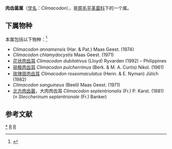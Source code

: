 {{Automatic Taxobox
| taxon = Climacodon
| authority = P. Karst., 1881
| image = Climacodon septentrionalis 134149.jpg
| image_caption = 北方肉齿菌
| type species = 北方肉齿菌<br>''Climacodon septentrionalis''
| type species authority = (Fr.) P. Karst., 1881
}}

'''肉齿菌属'''（[[学名|学名]]：''Climacodon''），是[[原毛平革菌科|原毛平革菌科]]下的一个属。

==下属物种==
本属包括以下物种：<ref>{{cite web |title=Climacodon P.Karst. |url=https://www.gbif.org/species/2541800 |website=GBIF}}</ref>
* ''Climacodon annamensis'' (Har. & Pat.) Maas Geest. (1974)
* ''Climacodon chlamydocystis'' Maas Geest. (1971)
* [[花状肉齿耳|花状肉齿耳]] ''Climacodon dubitativus'' (Lloyd) Ryvarden (1992) – Philippines
* [[丽极肉齿耳|丽极肉齿耳]] ''Climacodon pulcherrimus'' (Berk. & M. A. Curtis) Nikol. (1961)
* [[玫瑰斑肉齿耳|玫瑰斑肉齿耳]] ''Climacodon roseomaculatus'' (Henn. & E. Nyman) Jülich (1982)
* ''Climacodon sanguineus'' (Beeli) Maas Geest. (1971)
* [[北方肉齿菌|北方肉齿菌]]，大肉肉齿耳 ''Climacodon septentrionalis'' (Fr.) P. Karst. (1881)(≡ ''Steccherinum septentrionale'' (Fr.) Banker) 

== 参考文献 ==
{{Reflist}}

{{taxonbar}}
[[Category:_肉齿菌属|*]]
[[Category:_原毛平革菌科|R]]
[[Category:_1881年描述的分类群|R]]